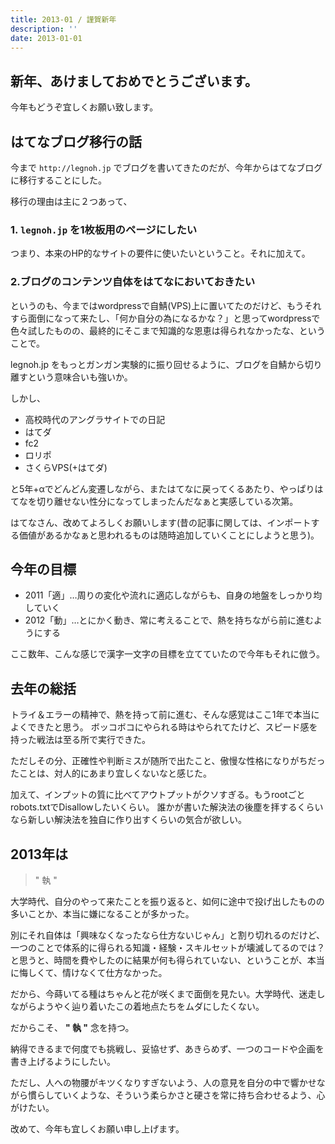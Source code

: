 ```yaml
---
title: 2013-01 / 謹賀新年
description: ''
date: 2013-01-01
---
```



## 新年、あけましておめでとうございます。

今年もどうぞ宜しくお願い致します。

## はてなブログ移行の話

今まで `http://legnoh.jp` でブログを書いてきたのだが、今年からはてなブログに移行することにした。

移行の理由は主に２つあって、

### 1. `legnoh.jp` を1枚板用のページにしたい

つまり、本来のHP的なサイトの要件に使いたいということ。それに加えて。

### 2.ブログのコンテンツ自体をはてなにおいておきたい

というのも、今まではwordpressで自鯖(VPS)上に置いてたのだけど、もうそれすら面倒になって来たし、「何か自分の為になるかな？」と思ってwordpressで色々試したものの、最終的にそこまで知識的な恩恵は得られなかったな、ということで。

legnoh.jp をもっとガンガン実験的に振り回せるように、ブログを自鯖から切り離すという意味合いも強いか。

しかし、

- 高校時代のアングラサイトでの日記
- はてダ
- fc2
- ロリポ
- さくらVPS(+はてダ)

と5年+αでどんどん変遷しながら、またはてなに戻ってくるあたり、やっぱりはてなを切り離せない性分になってしまったんだなぁと実感している次第。

はてなさん、改めてよろしくお願いします(昔の記事に関しては、インポートする価値があるかなぁと思われるものは随時追加していくことにしようと思う)。

## 今年の目標

- 2011「適」…周りの変化や流れに適応しながらも、自身の地盤をしっかり均していく
- 2012「動」…とにかく動き、常に考えることで、熱を持ちながら前に進むようにする

ここ数年、こんな感じで漢字一文字の目標を立てていたので今年もそれに倣う。

## 去年の総括

トライ＆エラーの精神で、熱を持って前に進む、そんな感覚はここ1年で本当によくできたと思う。
ボッコボコにやられる時はやられてたけど、スピード感を持った戦法は至る所で実行できた。

ただしその分、正確性や判断ミスが随所で出たこと、傲慢な性格になりがちだったことは、対人的にあまり宜しくないなと感じた。

加えて、インプットの質に比べてアウトプットがクソすぎる。もうrootごとrobots.txtでDisallowしたいくらい。
誰かが書いた解決法の後塵を拝するくらいなら新しい解決法を独自に作り出すくらいの気合が欲しい。

## 2013年は

> " 執 "

大学時代、自分のやって来たことを振り返ると、如何に途中で投げ出したものの多いことか、本当に嫌になることが多かった。

別にそれ自体は「興味なくなったなら仕方ないじゃん」と割り切れるのだけど、一つのことで体系的に得られる知識・経験・スキルセットが壊滅してるのでは？と思うと、時間を費やしたのに結果が何も得られていない、ということが、本当に悔しくて、情けなくて仕方なかった。

だから、今蒔いてる種はちゃんと花が咲くまで面倒を見たい。大学時代、迷走しながらようやく辿り着いたこの着地点たちをムダにしたくない。

だからこそ、 **" 執 "** 念を持つ。

納得できるまで何度でも挑戦し、妥協せず、あきらめず、一つのコードや企画を書き上げるようにしたい。

ただし、人への物腰がキツくなりすぎないよう、人の意見を自分の中で響かせながら慣らしていくような、そういう柔らかさと硬さを常に持ち合わせるよう、心がけたい。

改めて、今年も宜しくお願い申し上げます。

